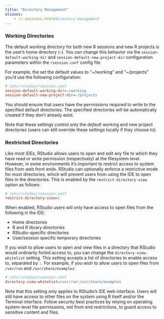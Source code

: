 ```yaml
---
title: "Directory Management"
aliases:
	- /r-sessions.html#directory-management
---
```


### Working Directories

The default working directory for both new R sessions and new R projects is the user's home directory (`~`). You can change this behavior via the `session-default-working-dir` and `session-default-new-project-dir` configuration parameters within the `rsession.conf` config file.

For example, the set the default values to "~/working" and "~/projects" you'd use the following configuration:

```ini
# /etc/rstudio/rsession.conf
session-default-working-dir=~/working
session-default-new-project-dir=~/projects
```

You should ensure that users have the permissions required to write to the specified default directories. The specified directories will be automatically created if they don't already exist.

Note that these settings control only the *default* working and new project directories (users can still override these settings locally if they choose to).

### Restricted Directories

Like most IDEs, RStudio allows users to open and edit any file to which they have read or write permission (respectively) at the filesystem level. However, in some environments it's important to restrict access to system files from web front ends. RStudio can optionally enforce a restrictive mode for most directories, which will prevent users from using the IDE to open files in the directories. This is enabled by the `restrict-directory-view` option as follows:

```ini
# /etc/rstudio/rsession.conf
restrict-directory-view=1
```

When enabled, RStudio users will only have access to open files from the following in the IDE:

- Home directories
- R and R library directories
- RStudio-specific directories
- User/session specific temporary directories

If you wish to allow users to open and view files in a directory that RStudio would ordinarily forbid access to, you can change the `directory-view-whitelist` setting. This setting accepts a list of directories to enable access to, separated by `:`. For example, if you wish to allow users to open files from `/var/run` and `/usr/share/examples`:

```ini
# /etc/rstudio/rsession.conf
directory-view-whitelist=/var/run:/usr/share/examples
```

Note that this setting only applies to RStudio's IDE web interface. Users will still have access to other files on the system using R itself and/or the Terminal interface. Follow security best practices by relying on operating system-level file permissions, not front end restrictions, to guard access to sensitive content and files.

